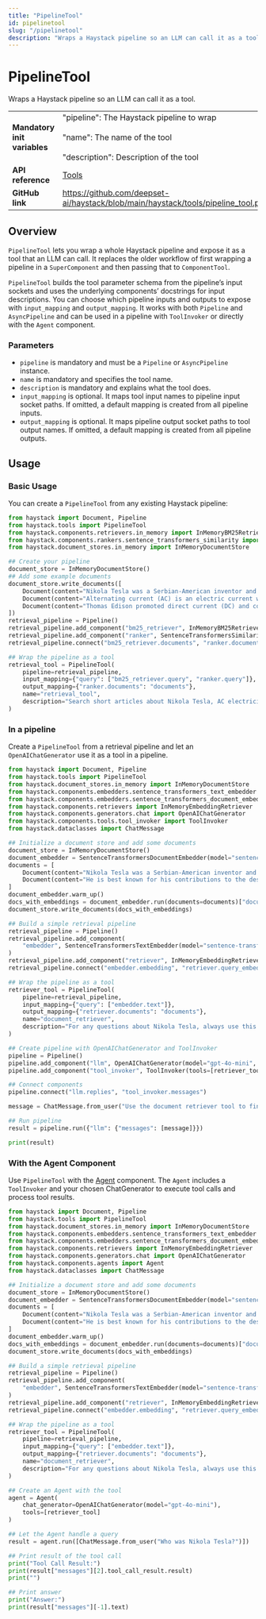 ```yaml
---
title: "PipelineTool"
id: pipelinetool
slug: "/pipelinetool"
description: "Wraps a Haystack pipeline so an LLM can call it as a tool."
---
```


# PipelineTool

Wraps a Haystack pipeline so an LLM can call it as a tool.

|  |  |
| --- | --- |
| **Mandatory init variables** | "pipeline": The Haystack pipeline to wrap  <br /> <br />"name": The name of the tool  <br /> <br />"description": Description of the tool |
| **API reference** | [Tools](/reference/tools-api) |
| **GitHub link** | https://github.com/deepset-ai/haystack/blob/main/haystack/tools/pipeline_tool.py |

## Overview

`PipelineTool` lets you wrap a whole Haystack pipeline and expose it as a tool that an LLM can call.
It replaces the older workflow of first wrapping a pipeline in a `SuperComponent` and then passing that to
`ComponentTool`.

`PipelineTool` builds the tool parameter schema from the pipeline’s input sockets and uses the underlying components’ docstrings for input descriptions. You can choose which pipeline inputs and outputs to expose with
`input_mapping` and `output_mapping`. It works with both `Pipeline` and `AsyncPipeline` and can be used in a pipeline with `ToolInvoker` or directly with the `Agent` component.

### Parameters

- `pipeline` is mandatory and must be a `Pipeline` or `AsyncPipeline` instance.
- `name` is mandatory and specifies the tool name.
- `description` is mandatory and explains what the tool does.
- `input_mapping` is optional. It maps tool input names to pipeline input socket paths. If omitted, a default
  mapping is created from all pipeline inputs.
- `output_mapping` is optional. It maps pipeline output socket paths to tool output names. If omitted, a default
  mapping is created from all pipeline outputs.

## Usage

### Basic Usage

You can create a `PipelineTool` from any existing Haystack pipeline:

```python
from haystack import Document, Pipeline
from haystack.tools import PipelineTool
from haystack.components.retrievers.in_memory import InMemoryBM25Retriever
from haystack.components.rankers.sentence_transformers_similarity import SentenceTransformersSimilarityRanker
from haystack.document_stores.in_memory import InMemoryDocumentStore

## Create your pipeline
document_store = InMemoryDocumentStore()
## Add some example documents
document_store.write_documents([
    Document(content="Nikola Tesla was a Serbian-American inventor and electrical engineer."),
    Document(content="Alternating current (AC) is an electric current which periodically reverses direction."),
    Document(content="Thomas Edison promoted direct current (DC) and competed with AC in the War of Currents."),
])
retrieval_pipeline = Pipeline()
retrieval_pipeline.add_component("bm25_retriever", InMemoryBM25Retriever(document_store=document_store))
retrieval_pipeline.add_component("ranker", SentenceTransformersSimilarityRanker(model="cross-encoder/ms-marco-MiniLM-L-6-v2"))
retrieval_pipeline.connect("bm25_retriever.documents", "ranker.documents")

## Wrap the pipeline as a tool
retrieval_tool = PipelineTool(
    pipeline=retrieval_pipeline,
    input_mapping={"query": ["bm25_retriever.query", "ranker.query"]},
    output_mapping={"ranker.documents": "documents"},
    name="retrieval_tool",
    description="Search short articles about Nikola Tesla, AC electricity, and related inventors",
)
```

### In a pipeline

Create a `PipelineTool` from a retrieval pipeline and let an `OpenAIChatGenerator` use it as a tool in a pipeline.

```python
from haystack import Document, Pipeline
from haystack.tools import PipelineTool
from haystack.document_stores.in_memory import InMemoryDocumentStore
from haystack.components.embedders.sentence_transformers_text_embedder import SentenceTransformersTextEmbedder
from haystack.components.embedders.sentence_transformers_document_embedder import SentenceTransformersDocumentEmbedder
from haystack.components.retrievers import InMemoryEmbeddingRetriever
from haystack.components.generators.chat import OpenAIChatGenerator
from haystack.components.tools.tool_invoker import ToolInvoker
from haystack.dataclasses import ChatMessage

## Initialize a document store and add some documents
document_store = InMemoryDocumentStore()
document_embedder = SentenceTransformersDocumentEmbedder(model="sentence-transformers/all-MiniLM-L6-v2")
documents = [
    Document(content="Nikola Tesla was a Serbian-American inventor and electrical engineer."),
    Document(content="He is best known for his contributions to the design of the modern alternating current (AC) electricity supply system."),
]
document_embedder.warm_up()
docs_with_embeddings = document_embedder.run(documents=documents)["documents"]
document_store.write_documents(docs_with_embeddings)

## Build a simple retrieval pipeline
retrieval_pipeline = Pipeline()
retrieval_pipeline.add_component(
    "embedder", SentenceTransformersTextEmbedder(model="sentence-transformers/all-MiniLM-L6-v2")
)
retrieval_pipeline.add_component("retriever", InMemoryEmbeddingRetriever(document_store=document_store))
retrieval_pipeline.connect("embedder.embedding", "retriever.query_embedding")

## Wrap the pipeline as a tool
retriever_tool = PipelineTool(
    pipeline=retrieval_pipeline,
    input_mapping={"query": ["embedder.text"]},
    output_mapping={"retriever.documents": "documents"},
    name="document_retriever",
    description="For any questions about Nikola Tesla, always use this tool",
)

## Create pipeline with OpenAIChatGenerator and ToolInvoker
pipeline = Pipeline()
pipeline.add_component("llm", OpenAIChatGenerator(model="gpt-4o-mini", tools=[retriever_tool]))
pipeline.add_component("tool_invoker", ToolInvoker(tools=[retriever_tool]))

## Connect components
pipeline.connect("llm.replies", "tool_invoker.messages")

message = ChatMessage.from_user("Use the document retriever tool to find information about Nikola Tesla")

## Run pipeline
result = pipeline.run({"llm": {"messages": [message]}})

print(result)
```

### With the Agent Component

Use `PipelineTool` with the [Agent](../pipeline-components/agents-1/agent.mdx) component. The `Agent` includes a `ToolInvoker` and your chosen ChatGenerator to execute tool calls and process tool results.

```python
from haystack import Document, Pipeline
from haystack.tools import PipelineTool
from haystack.document_stores.in_memory import InMemoryDocumentStore
from haystack.components.embedders.sentence_transformers_text_embedder import SentenceTransformersTextEmbedder
from haystack.components.embedders.sentence_transformers_document_embedder import SentenceTransformersDocumentEmbedder
from haystack.components.retrievers import InMemoryEmbeddingRetriever
from haystack.components.generators.chat import OpenAIChatGenerator
from haystack.components.agents import Agent
from haystack.dataclasses import ChatMessage

## Initialize a document store and add some documents
document_store = InMemoryDocumentStore()
document_embedder = SentenceTransformersDocumentEmbedder(model="sentence-transformers/all-MiniLM-L6-v2")
documents = [
    Document(content="Nikola Tesla was a Serbian-American inventor and electrical engineer."),
    Document(content="He is best known for his contributions to the design of the modern alternating current (AC) electricity supply system."),
]
document_embedder.warm_up()
docs_with_embeddings = document_embedder.run(documents=documents)["documents"]
document_store.write_documents(docs_with_embeddings)

## Build a simple retrieval pipeline
retrieval_pipeline = Pipeline()
retrieval_pipeline.add_component(
    "embedder", SentenceTransformersTextEmbedder(model="sentence-transformers/all-MiniLM-L6-v2")
)
retrieval_pipeline.add_component("retriever", InMemoryEmbeddingRetriever(document_store=document_store))
retrieval_pipeline.connect("embedder.embedding", "retriever.query_embedding")

## Wrap the pipeline as a tool
retriever_tool = PipelineTool(
    pipeline=retrieval_pipeline,
    input_mapping={"query": ["embedder.text"]},
    output_mapping={"retriever.documents": "documents"},
    name="document_retriever",
    description="For any questions about Nikola Tesla, always use this tool",
)

## Create an Agent with the tool
agent = Agent(
    chat_generator=OpenAIChatGenerator(model="gpt-4o-mini"),
    tools=[retriever_tool]
)

## Let the Agent handle a query
result = agent.run([ChatMessage.from_user("Who was Nikola Tesla?")])

## Print result of the tool call
print("Tool Call Result:")
print(result["messages"][2].tool_call_result.result)
print("")

## Print answer
print("Answer:")
print(result["messages"][-1].text)
```

